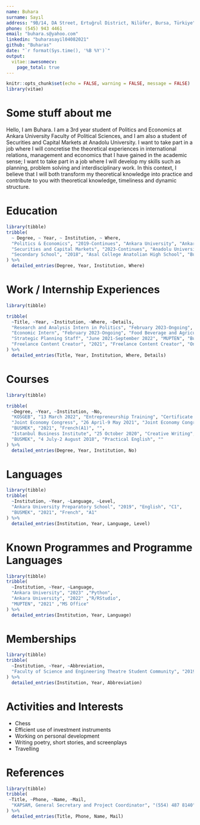```yaml
---
name: Buhara 
surname: Sayıl
address: "9B/14, DA Street, Ertuğrul District, Nilüfer, Bursa, Türkiye"
phone: (545) 943 4461
email: "buhara.s@yahoo.com"
linkedin: "buharasayil04082021" 
github: "Buharas"
date: "`r format(Sys.time(), '%B %Y')`"
output:
  vitae::awesomecv:
    page_total: true
---
```


```r
knitr::opts_chunk$set(echo = FALSE, warning = FALSE, message = FALSE)
library(vitae)
```

# Some stuff about me

Hello, I am Buhara. I am a 3rd year student of Politics and Economics at Ankara University Faculty of Political Sciences, and I am also a student of Securities and Capital Markets at Anadolu University. I want to take part in a job where I will concretise the theoretical experiences in international relations, management and economics that I have gained in the academic sense; I want to take part in a job where I will develop my skills such as planning, problem solving and interdisciplinary work. In this context, I believe that I will both transform my theoretical knowledge into practice and contribute to you with theoretical knowledge, timeliness and dynamic structure. 

# Education

```r
library(tibble)
tribble(
  ~ Degree, ~ Year, ~ Institution, ~ Where,
  "Politics & Economics", "2019-Continues", "Ankara University", "Ankara, Türkiye",
  "Securities and Capital Markets", "2023-Continues", "Anadolu University", "Eskişehir, Türkiye",
  "Secondary School", "2018", "Asal College Anatolian High School", "Bursa, Türkiye"
) %>%
  detailed_entries(Degree, Year, Institution, Where)
```

# Work / Internship Experiences


```r
library(tibble)

tribble(
  ~Title, ~Year, ~Institution, ~Where, ~Details,
  "Research and Analysis Intern in Politics", "February 2023-Ongoing", "Public Policies Strategic Research Center (KAPSAM)", "Ankara, Turkey", "As an intern at KAPSAM, a think-tank that aims to inform policymakers and the public in the field of Public Policies, I've been responsible for tracking agenda related to working areas, finding statistics related to research topics, processing and analysing data, and managing social media posts; preparing reports by performing literature reviews. I also took part in translating articles from English to Turkish.",
  "Economic Intern", "February 2023-Ongoing", "Food Beverage and Agriculture Policies Research Center (GİFT)", "Ankara, Turkey", "At the GIFT research center, which operates in the field of food, beverage, and agricultural policies, I played a supportive role in researching the economic factors related to food, beverages, and agriculture, considering environmental factors from a financial perspective and investigating its functionality with an innovative approach. In addition to these, I also conducted research on the sorghum plant at MISIR (Corn and Sorghum Producers Association).",
  "Strategic Planning Staff", "June 2021-September 2022", "MUPTEN", "Bursa, Turkey", "At MUPTEN, a company serving the e-commerce sector, I played a supportive role in reaching the company's short, medium, and long-term goals as well as strategic development, growth, and financial development goals for about a year and a half. My main task was to make plans for the company's growth. These plans include finding potential products and providing areas for corporate development. In addition, I was responsible for making financial plans along with capital usage management and providing recommendations for investment activities. Likewise, I dealt with collecting and issuing invoices.",
  "Freelance Content Creator", "2021", "Freelance Content Creator", "Online", "For a short period of time, I worked as a freelancer creating contents such as promotional text, blog posts for some companies."
) %>%
  detailed_entries(Title, Year, Institution, Where, Details)


```

# Courses 

```r
library(tibble)

tribble(
  ~Degree, ~Year, ~Institution, ~No,
  "KOSGEB", "13 March 2022", "Entrepreneurship Training", "Certificate No: KSB01UGE018723924",
  "Joint Economy Congress", "26 April-9 May 2021", "Joint Economy Congress", "Certificate No: 81931320400662",
  "BUSMEK", "2021", "French(A1)", "",
  "Istanbul Business Institute", "25 October 2020", "Creative Writing", "Certificate No: 251007140088",
  "BUSMEK", "4 July-2 August 2018", "Practical English", ""
) %>%
  detailed_entries(Degree, Year, Institution, No)

```


# Languages  

```r

library(tibble)
tribble(
  ~Institution, ~Year, ~Language, ~Level,
  "Ankara University Preparatory School", "2019", "English", "C1",
  "BUSMEK", "2021", "French", "A1"
) %>%
  detailed_entries(Institution, Year, Language, Level)


```


# Known Programmes and Programme Languages

```r

library(tibble)
tribble(
  ~Institution, ~Year, ~Language,
  "Ankara University", "2023" ,"Python",
  "Ankara University", "2022" ,"R/RStudio",
  "MUPTEN", "2021" ,"MS Office"
) %>%
  detailed_entries(Institution, Year, Language)

```

# Memberships

```r

library(tibble)
tribble(
  ~Institution, ~Year, ~Abbreviation,
  "Faculty of Science and Engineering Theatre Student Community", "2019", "AFTİT"
) %>%
  detailed_entries(Institution, Year, Abbreviation)

```

# Activities and Interests

- Chess
- Efficient use of investment instruments
- Working on personal development
- Writing poetry, short stories, and screenplays
- Travelling

# References 

```r

library(tibble)
tribble(
 ~Title, ~Phone, ~Name, ~Mail, 
  "KAPSAM, General Secretary and Project Coordinator", "(554) 487 8140", "Nihal Eriş", "nihal.eris@kapsam.org.tr" 
) %>%
  detailed_entries(Title, Phone, Name, Mail)

```